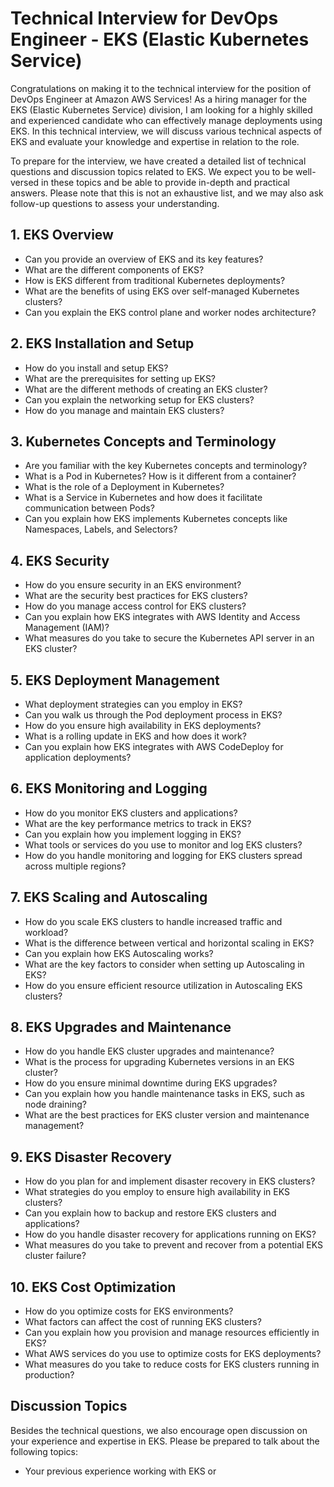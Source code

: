 

# Technical Interview for DevOps Engineer - EKS (Elastic Kubernetes Service)

Congratulations on making it to the technical interview for the position of DevOps Engineer at Amazon AWS Services! As a hiring manager for the EKS (Elastic Kubernetes Service) division, I am looking for a highly skilled and experienced candidate who can effectively manage deployments using EKS. In this technical interview, we will discuss various technical aspects of EKS and evaluate your knowledge and expertise in relation to the role.

To prepare for the interview, we have created a detailed list of technical questions and discussion topics related to EKS. We expect you to be well-versed in these topics and be able to provide in-depth and practical answers. Please note that this is not an exhaustive list, and we may also ask follow-up questions to assess your understanding.

## 1. EKS Overview

- Can you provide an overview of EKS and its key features?
- What are the different components of EKS?
- How is EKS different from traditional Kubernetes deployments?
- What are the benefits of using EKS over self-managed Kubernetes clusters?
- Can you explain the EKS control plane and worker nodes architecture?

## 2. EKS Installation and Setup

- How do you install and setup EKS?
- What are the prerequisites for setting up EKS?
- What are the different methods of creating an EKS cluster?
- Can you explain the networking setup for EKS clusters?
- How do you manage and maintain EKS clusters?

## 3. Kubernetes Concepts and Terminology

- Are you familiar with the key Kubernetes concepts and terminology?
- What is a Pod in Kubernetes? How is it different from a container?
- What is the role of a Deployment in Kubernetes?
- What is a Service in Kubernetes and how does it facilitate communication between Pods?
- Can you explain how EKS implements Kubernetes concepts like Namespaces, Labels, and Selectors?

## 4. EKS Security

- How do you ensure security in an EKS environment?
- What are the security best practices for EKS clusters?
- How do you manage access control for EKS clusters?
- Can you explain how EKS integrates with AWS Identity and Access Management (IAM)?
- What measures do you take to secure the Kubernetes API server in an EKS cluster?

## 5. EKS Deployment Management

- What deployment strategies can you employ in EKS?
- Can you walk us through the Pod deployment process in EKS?
- How do you ensure high availability in EKS deployments?
- What is a rolling update in EKS and how does it work?
- Can you explain how EKS integrates with AWS CodeDeploy for application deployments?

## 6. EKS Monitoring and Logging

- How do you monitor EKS clusters and applications?
- What are the key performance metrics to track in EKS?
- Can you explain how you implement logging in EKS?
- What tools or services do you use to monitor and log EKS clusters?
- How do you handle monitoring and logging for EKS clusters spread across multiple regions?

## 7. EKS Scaling and Autoscaling

- How do you scale EKS clusters to handle increased traffic and workload?
- What is the difference between vertical and horizontal scaling in EKS?
- Can you explain how EKS Autoscaling works?
- What are the key factors to consider when setting up Autoscaling in EKS?
- How do you ensure efficient resource utilization in Autoscaling EKS clusters?

## 8. EKS Upgrades and Maintenance

- How do you handle EKS cluster upgrades and maintenance?
- What is the process for upgrading Kubernetes versions in an EKS cluster?
- How do you ensure minimal downtime during EKS upgrades?
- Can you explain how you handle maintenance tasks in EKS, such as node draining?
- What are the best practices for EKS cluster version and maintenance management?

## 9. EKS Disaster Recovery

- How do you plan for and implement disaster recovery in EKS clusters?
- What strategies do you employ to ensure high availability in EKS clusters?
- Can you explain how to backup and restore EKS clusters and applications?
- How do you handle disaster recovery for applications running on EKS?
- What measures do you take to prevent and recover from a potential EKS cluster failure?

## 10. EKS Cost Optimization

- How do you optimize costs for EKS environments?
- What factors can affect the cost of running EKS clusters?
- Can you explain how you provision and manage resources efficiently in EKS?
- What AWS services do you use to optimize costs for EKS deployments?
- What measures do you take to reduce costs for EKS clusters running in production?

## Discussion Topics

Besides the technical questions, we also encourage open discussion on your experience and expertise in EKS. Please be prepared to talk about the following topics:

- Your previous experience working with EKS or
